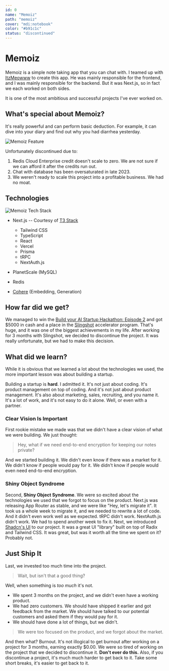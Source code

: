 ```yaml
---
id: 0
name: "Memoiz"
path: "memoiz"
cover: "mdi:notebook"
color: "#b91c1c"
status: "discontinued"
---
```


# Memoiz

Memoiz is a simple note taking app that you can chat with.
I teamed up with [ItzMeowww](https://github.com/ItzMeowww) to create this app.
He was mainly responsible for the frontend, and I was mainly responsible for the backend.
But it was Next.js, so in fact we each worked on both sides.

It is one of the most ambitious and successful projects I've ever worked on.

## What's special about Memoiz?

It's really powerful and can perform basic deduction.
For example, it can dive into your diary and find out why you had diarrhea yesterday.

![Memoiz Feature](@images/front/memoiz/memoiz-feature.png)

Unfortunately discontinued due to:

1. Redis Cloud Enterprise credit doesn't scale to zero. We are not sure if we can afford it after the credits run out.
2. Chat with database has been oversaturated in late 2023.
3. We weren't ready to scale this project into a profitable business. We had no moat.

## Technologies

![Memoiz Tech Stack](@images/front/memoiz/how-it-works.png)

- Next.js -- Courtesy of [T3 Stack](https://github.com/t3-oss/create-t3-app)

  - Tailwind CSS
  - TypeScript
  - React
  - Vercel
  - Prisma
  - tRPC
  - NextAuth.js

- PlanetScale (MySQL)
- Redis
- [Cohere](https://cohere.com) (Embedding, Generation)

## How far did we get?

We managed to win the [Build your AI Startup Hackathon: Episode 2](https://lablab.ai/event/ai-startup-hackathon-episode-2/we-absolutely-have-no-idea/memoiz)
and got $5000 in cash and a place in the [Slingshot](https://slingshot.newnative.ai/) accelerator program.
That's huge, and it was one of the biggest achievements in my life. After working for 3 months with Slingshot, we decided to discontinue the project.
It was really unfortunate, but we had to make this decision.

## What did we learn?

While it is obvious that we learned a lot about the technologies we used, the more important lesson was about building a startup.

Building a startup is **hard**. I admitted it. It's not just about coding. It's product management on top of coding.
And it's not just about product management. It's also about marketing, sales, recruiting, and you name it.
It's a lot of work, and it's not easy to do it alone. Well, or even with a partner.

### Clear Vision Is Important

First rookie mistake we made was that we didn't have a clear vision of what we were building. We just thought:

> Hey, what if we need end-to-end encryption for keeping our notes private?

And we started building it. We didn't even know if there was a market for it. We didn't know if people would pay for it. We didn't know if people would even need end-to-end encryption.

### Shiny Object Syndrome

Second, **Shiny Object Syndrome**. We were so excited about the technologies we used that we forgot to focus on the product. Next.js was releasing App Router as stable, and we were like "Hey, let's migrate it".
It took us a whole week to migrate it, and we needed to rewrite a lot of code. And it didn't even work well as we expected. tRPC didn't work. NextAuth.js didn't work. We had to spend another week to fix it.
Next, we introduced [Shadcn's UI](https://ui.shadcn.com) to our project. It was a great UI "library" built on top of Radix and Tailwind CSS. It was great, but was it worth all the time we spent on it? Probably not.

## Just Ship It

Last, we invested too much time into the project.

> Wait, but isn't that a good thing?

Well, when something is _too much_ it's not.

- We spent 3 months on the project, and we didn't even have a working product.
- We had zero customers. We should have shipped it earlier and got feedback from the market. We should have talked to our potential customers and asked them if they would pay for it.
- We should have done a lot of things, but we didn't.

> We were too focused on the product, and we forgot about the market.

And then what? Burnout. It's not illogical to get burnout after working on a project for 3 months, earning exactly $0.00. We were so tired of working on the project that we decided to discontinue it.
**Don't ever do this.** Also, if you discontinue a project, it's much much harder to get back to it. Take some short breaks, it's easier to get back to it.
